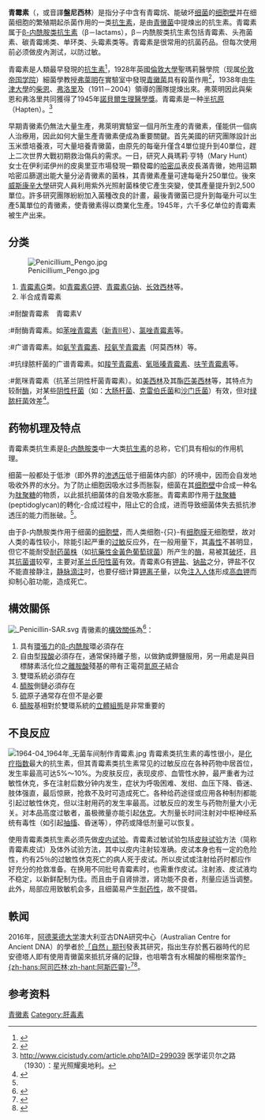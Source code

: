 {{noteTA|T=zh-cn:青霉素;zh-tw:青黴素;|1=zh-tw:青黴;zh-cn:青霉;|2=zh-tw:青黴素;zh-cn:青霉素;|3=zh-tw:柴恩;zh-cn:钱恩}}
{{medical}}
{{Redirect|盤尼西林|樂隊|盘尼西林乐队}}
{{Drugbox
| Verifiedfields = 
| Watchedfields = 
| verifiedrevid =
| IUPAC_name = 
| image = Penicillin core.svg
| caption = 青黴素的核心结构, "R"是一个可变的[[官能团|官能团]]。
| width = 
| image2 =Benzylpenicillin-3D-balls.png
| width2 = 
| imagename =
| drug_name =
<!--Clinical data-->
| tradename = 
| Drugs.com = {{drugs.com|CONS|penicillin-oral-injection-intravenous-intramuscular.html}}
| MedlinePlus = 
| pregnancy_AU = 
| pregnancy_US = 
| legal_status = Rx-only
| routes_of_administration = 静脉注射，肌肉注射，口服
<!--Pharmacokinetic data-->
| protein_bound = 
| metabolism = 肝脏
| elimination_half-life = 在0.5到56小时之间
| excretion = 肾脏
<!--Identifiers-->
| CAS_number_Ref =
| CAS_number =
| CAS_supplemental =
| ATC_prefix = 
| ATC_suffix = 
| ATC_supplemental = 
| PubChem =
| DrugBank_Ref =
| DrugBank = 
| ChemSpiderID_Ref =
| ChemSpiderID = 
| UNII_Ref =
| UNII = 
| KEGG_Ref =
| KEGG = 
| ChEBI_Ref =
| ChEBI =
| ChEMBL_Ref =
| ChEMBL = 
<!--Chemical data-->
| C=9 | H=11 | Br= | Cl= | Co= | F= | I=
| N=2 | Na=
| O=4 | P=
| S=1 | Se=| charge =   
| molecular_weight = 
| smiles =
| InChI = 
| InChIKey = 
| StdInChI_Ref =
| StdInChI =
| StdInChIKey_Ref =
| StdInChIKey = 
}}

'''青霉素'''（{{lang-en|Penicillin}}，或音譯'''盤尼西林'''）是指分子中含有青霉烷、能破坏[[细菌|细菌]]的[[细胞壁|细胞壁]]并在细菌细胞的繁殖期起杀菌作用的一类[[抗生素|抗生素]]，是由[[青黴菌|青黴菌]]中提煉出的抗生素。青霉素属于[[β-内酰胺类抗生素|β-内酰胺类抗生素]]（β－lactams），β－内酰胺类抗生素包括青霉素、头孢菌素、碳青霉烯类、单环类、头霉素类等。青霉素是很常用的抗菌药品。但每次使用前必须做皮內測试，以防过敏。

青霉素是人類最早發現的[[抗生素|抗生素]]<REF>{{Cite web 
 |url= http://www.dryahoo.org.tw/%A6%B8%BA%F4%AD%B6/%BD%C3%B1%D0%A8%AB%B4Y/%C1%7B%A7%C9%C3%C4%AA%AB/%A7%DC%A5%CD%AF%C0.htm
 |title= 何謂抗生素
 |accessdate=2013-10-02 
 |author=張上淳
 |publisher= 中華民國基層醫療協會
}}</REF>，1928年英國[[倫敦大學|倫敦大學]]聖瑪莉醫學院（现属[[伦敦帝国学院|伦敦帝国学院]]）細菌學教授[[亞歷山大·弗萊明|弗萊明]]在實驗室中發現[[青黴菌|青黴菌]]具有殺菌作用<ref>{{cite book|author=陳炳聖|title=《萬物簡史》|publisher=源樺|year=2007|isbn=986828421X}}</ref>，1938年由[[牛津大學|牛津大學]]的[[恩斯特·伯利斯·柴恩|柴恩]]、[[弗洛里|弗洛里]]及{{le|Norman Heatley|Norman Heatley|希特利}}（1911－2004）領導的團隊提煉出來。弗萊明因此與柴恩和弗洛里共同獲得了1945年[[諾貝爾生理醫學獎|諾貝爾生理醫學獎]]。青霉素是一种[[半抗原|半抗原]]（Hapten）。<ref>http://www.cicistudy.com/article.php?AID=299039{{dead link|date=2018年5月 |bot=InternetArchiveBot |fix-attempted=yes }} 医学诺贝尔之路（1930）：星光照耀奥地利。</ref>

早期青黴素仍無法大量生產，弗萊明實驗室一個月所生產的青黴素，僅能供一個病人治療用，因此如何大量生產青黴素便成為重要關鍵。首先美國的研究團隊設計出玉米漿培養液，可大量培養青黴菌，由原先的每毫升僅含4單位提升到40單位，趕上二次世界大戰初期救治傷兵的需求。一日，研究人員瑪莉·亨特（Mary Hunt）女士在伊利诺伊州的皮奥里亚市場發現一顆發霉的[[哈密瓜|哈密瓜]]表皮長滿青黴，她用這顆哈密瓜篩選出能大量分泌青黴素的菌株，其青黴素產量可達每毫升250單位。後來[[威斯康辛大學|威斯康辛大學]]研究人員利用紫外光照射菌株使它產生突變，使其產量提升到2,500單位。許多研究團隊紛紛加入菌種改良的計畫，最後青黴菌已提升到每毫升可以生產5萬單位的青黴素，使青黴素得以商業化生產。1945年，六千多亿单位的青霉素被生产出来。

== 分类 ==
[[File:Penicillium_Pengo.jpg|thumb]]
#[[青霉素G|青霉素G]]类。如[[青霉素G钾|青霉素G钾]]、[[青霉素G钠|青霉素G钠]]、[[长效西林|长效西林]]等。
#半合成青霉素

:#耐酸青霉素　青霉素V
:#耐酶青霉素。如[[苯唑青霉素|苯唑青霉素]]（[[新青Ⅱ号|新青Ⅱ号]]）、[[氯唑青霉素|氯唑青霉素]]等。
:#广谱青霉素。如[[氨苄青霉素|氨苄青霉素]]、[[羟氨苄青霉素|羟氨苄青霉素]]（阿莫西林）等。
:#抗绿脓杆菌的广谱青霉素。如[[羧苄青霉素|羧苄青霉素]]、[[氧哌嗪青霉素|氧哌嗪青霉素]]、[[呋苄青霉素|呋苄青霉素]]等。
:#氮咪青霉素（抗革兰阴性杆菌青霉素）。如[[美西林|美西林]]及其酯[[匹美西林|匹美西林]]等，其特点为较耐[[酶|酶]]，对某些[[阴性杆菌|阴性杆菌]]（如：[[大肠杆菌|大肠杆菌]]、[[克雷伯氏菌屬|克雷伯氏菌]]和[[沙門氏菌屬|沙门氏菌]]）有效，但对[[绿脓杆菌|绿脓杆菌]]效差<ref name="藥理學">{{Cite book | author=蔡秋帆、湯念湖、王耀宏合著 | title=藥理學 2014 | publisher=新文京開發有限公司 | year=2014}}</ref>。

== 药物机理及特点 ==
青霉素类抗生素是[[β-内酰胺类|β-内酰胺类]]中一大类[[抗生素|抗生素]]的总称，它们具有相似的作用机理。

细菌一般都处于低渗（即外界的[[滲透壓|渗透压]]低于细菌体内部）的环境中，因而会自发地吸收外界的水分。为了防止细胞因吸水过多而胀裂，细菌在其[[細胞壁|细胞壁]]中合成一种名为[[肽聚糖|肽聚糖]]的物质，以此抵抗细菌体的自发吸水膨胀。青霉素即作用于[[肽聚糖|肽聚糖]](peptidoglycan)的轉化-合成过程中，阻止它的合成，进而导致细菌体失去抵抗渗透压的能力而胀破。<ref name="藥理學"/>。

由于β-内酰胺类作用于细菌的[[細胞壁|细胞壁]]，而人类细胞-{只}-有[[细胞膜|细胞膜]]无细胞壁，故对人类的毒性较小，除能引起严重的[[过敏|过敏]]反应外，在一般用量下，其[[毒性|毒性]]不甚明显，但它不能耐受[[耐药性|耐药菌株]]（如[[抗藥性金黃色葡萄球菌|抗藥性金黃色葡萄球菌]]）所产生的[[酶|酶]]，易被其[[破坏|破坏]]，且其[[抗菌谱|抗菌谱]]较窄，主要对[[革兰氏阳性菌|革兰氏阳性菌]]有效。青霉素G有[[钾盐|钾盐]]、[[钠盐|钠盐]]之分，钾盐不仅不能直接静注，[[靜脈滴注|静脉滴注]]时，也要仔细计算[[鉀離子|钾离子]]量，以免[[注入|注入]][[人体|人体]]形成[[高鉀血症|高血钾]]而抑制心脏功能，造成死亡。

==構效關係==
[[File:_Penicillin-SAR.svg|frame]]
青黴素的[[構效關係|構效關係]]為<ref name="An Introduction to Medicinal Chemistry">{{Cite book | author=Graham L. Patrick| title=An Introduction to Medicinal Chemistry| url=https://archive.org/details/introductiontome0000ed5patr| publisher=Oxford University Press | year=2013}}</ref>：
#具有[[環張力|環張力]]的[[β-内酰胺|β-内酰胺]]環必須存在
#自由型[[羧酸|羧酸]]必須存在，通常保持離子態，以做鈉或鉀鹽服用，另一用處是與目標酵素活化位之[[離胺酸|離胺酸]]殘基的帶有正電荷[[氮|氮]][[原子|原子]]結合
#雙環系統必須存在
#[[醯胺|醯胺]]側鏈必須存在
#[[硫|硫]]原子通常存在但不是必要
#[[醯胺|醯胺]]基相對於雙環系統的[[立體組態|立體組態]]是非常重要的

== 不良反应 ==
[[File:1964-04_1964年_无菌车间制作青霉素.jpg|thumb]]
青霉素类抗生素的毒性很小，是[[化疗指数|化疗指数]]最大的抗生素，但其青霉素类抗生素常见的过敏反应在各种药物中居首位，发生率最高可达5%～10%。为皮肤反应，表现皮疹、血管性水肿，最严重者为过敏性休克，多在注射后数分钟内发生，症状为呼吸困难、发绀、血压下降、昏迷、肢体强直，最后惊厥，抢救不及时可造成死亡。各种给药途径或应用各种制剂都能引起过敏性休克，但以注射用药的发生率最高。过敏反应的发生与药物剂量大小无关。对本品高度过敏者，虽极微量亦能引起[[休克|休克]]。大剂量长时间注射对中枢神经系统有毒性（如引起[[抽搐|抽搐]]、昏迷等），停药或降低剂量可以恢复。

使用青霉素类抗生素必须先做[[皮内试验|皮内试验]]。青霉素过敏试验包括[[皮肤试验|皮肤试验]]方法（简称青霉素皮试）及体外试验方法，其中以皮内注射较准确。皮试本身也有一定的危险性，约有25％的过敏性休克死亡的病人死于皮试。所以皮试或注射给药时都应作好充分的抢救准备。在换用不同批号青霉素时，也需重作皮试。注射液、皮试液均不稳定，以新鲜配制为佳。而且由于自肾排泄，肾功能不良者，剂量应适当调整。此外，局部应用致敏机会多，且细菌易产生[[耐药性|耐药性]]，故不提倡。

== 軼闻 ==
2016年，[[阿德莱德大学|阿德莱德大学]]澳大利亚古DNA研究中心（Australian Centre for Ancient DNA）的學者於[[自然_(期刊)|「自然」期刊]]發表其研究，指出生存於舊石器時代的尼安德塔人即有使用青黴菌來抵抗牙痛的記錄，也咀嚼含有水楊酸的楊樹來當作[[阿司匹林|-{zh-hans:阿司匹林;zh-hant:阿斯匹靈}-]]<ref>{{Cite web |url=http://www.ettoday.net/news/20170310/881713.htm |title=5萬年前就有「盤尼西林」...尼安德塔人用它治牙痛 |access-date=2017-03-10 |archive-date=2021-05-21 |archive-url=https://web.archive.org/web/20210521050804/https://www.ettoday.net/news/20170310/881713.htm |dead-url=no }}</ref><ref>{{cite web |title=Dental plaque DNA shows Neandertals used 'aspirin' |url=https://www.adelaide.edu.au/news/news91022.html |publisher=[[阿德莱德大学|阿德莱德大学]] |accessdate=2017-03-09 |archive-date=2021-05-21 |archive-url=https://web.archive.org/web/20210521050806/https://www.adelaide.edu.au/news/news91022.html |dead-url=no }}</ref>。

== 参考资料 ==
{{reflist}}

{{过敏反应及自身免疫性疾病}}
{{国家基本药物目录/抗微生物药}}
{{细胞壁破坏性抗生素}}
{{Authority control}}

[[Category:青黴素|]]
[[Category:肝毒素|Category:肝毒素]]